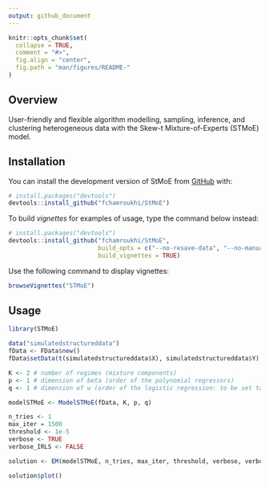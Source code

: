 ```yaml
---
output: github_document
---
```


<!-- README.md is generated from README.Rmd. Please edit that file -->

```r
knitr::opts_chunk$set(
  collapse = TRUE,
  comment = "#>",
  fig.align = "center",
  fig.path = "man/figures/README-"
)
```
## Overview

<!-- badges: start -->
<!-- badges: end -->

User-friendly and flexible algorithm modelling, sampling, inference, and clustering heterogeneous data with the Skew-t Mixture-of-Experts (STMoE) model.

## Installation

You can install the development version of StMoE from [GitHub](https://github.com/) with:

```r
# install.packages("devtools")
devtools::install_github("fchamroukhi/StMoE")
```

To build *vignettes* for examples of usage, type the command below instead:

```r
# install.packages("devtools")
devtools::install_github("fchamroukhi/StMoE", 
                         build_opts = c("--no-resave-data", "--no-manual"), 
                         build_vignettes = TRUE)
```

Use the following command to display vignettes:

```r
browseVignettes("STMoE")
```

## Usage

```r
library(STMoE)

data("simulatedstructureddata")
fData <- FData$new()
fData$setData(t(simulatedstructureddata$X), simulatedstructureddata$Y)

K <- 2 # number of regimes (mixture components)
p <- 1 # dimension of beta (order of the polynomial regressors)
q <- 1 # dimension of w (order of the logistic regression: to be set to 1 for segmentation)

modelSTMoE <- ModelSTMoE(fData, K, p, q)

n_tries <- 1
max_iter = 1500
threshold <- 1e-5
verbose <- TRUE
verbose_IRLS <- FALSE

solution <- EM(modelSTMoE, n_tries, max_iter, threshold, verbose, verbose_IRLS)

solution$plot()
```
